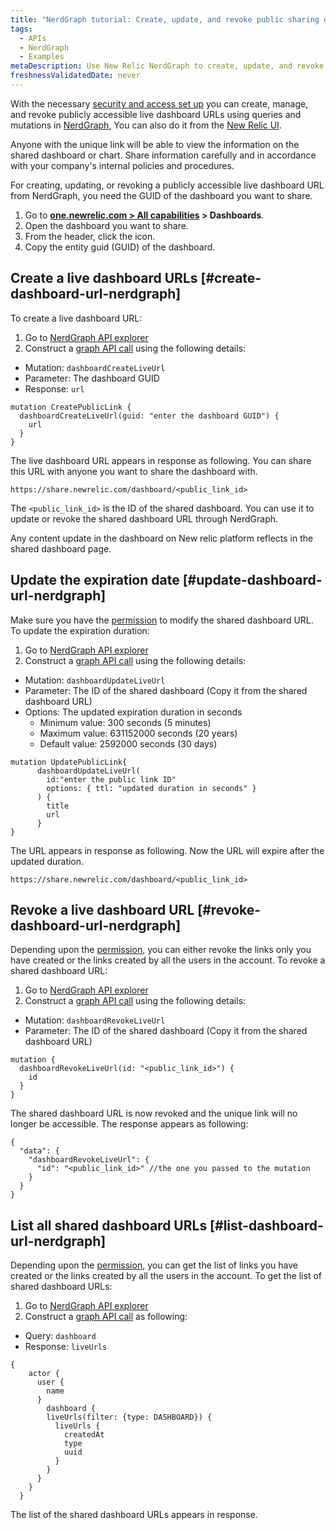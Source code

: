 ```yaml
---
title: "NerdGraph tutorial: Create, update, and revoke public sharing dashboard URLs"
tags:
  - APIs
  - NerdGraph
  - Examples
metaDescription: Use New Relic NerdGraph to create, update, and revoke live dashboard URLs
freshnessValidatedDate: never
---
```


With the necessary [security and access set up](/docs/query-your-data/explore-query-data/dashboards/Prerequisites-to-share-dashboards-charts) you can create, manage, and revoke publicly accessible live dashboard URLs using queries and mutations in [NerdGraph](/docs/apis/nerdgraph/get-started/introduction-new-relic-nerdgraph), 
You can also do it  from the [New Relic UI](/docs/query-your-data/explore-query-data/dashboards/share-charts-dashbords-externally).

<Callout variant="caution">
  Anyone with the unique link will be able to view the information on the shared dashboard or chart. Share information carefully and in accordance with your company's internal policies and procedures.
</Callout>

For creating, updating, or revoking a publicly accessible live dashboard URL from NerdGraph, you need the GUID of the dashboard you want to share.

1. Go to <DNT>**[one.newrelic.com > All capabilities](https://one.newrelic.com/all-capabilities) > Dashboards**</DNT>.
2. Open the dashboard you want to share.
3. From the header, click the <Icon name="fe-more-horizontal"/> icon.
4. Copy the entity guid (GUID) of the dashboard.

## Create a live dashboard URLs [#create-dashboard-url-nerdgraph]

To create a live dashboard URL:
1. Go to [NerdGraph API explorer](https://one.newrelic.com/nerdgraph-graphiql)
2. Construct a [graph API call](/docs/apis/nerdgraph/get-started/nerdgraph-explorer) using the following details:
  * Mutation: `dashboardCreateLiveUrl`
  * Parameter: The dashboard GUID
  * Response: `url`

  ```
  mutation CreatePublicLink {
    dashboardCreateLiveUrl(guid: "enter the dashboard GUID") {
      url
    }
  }

  ```
The live dashboard URL appears in response as following. You can share this URL with anyone you want to share the dashboard with.

  ```
  https://share.newrelic.com/dashboard/<public_link_id>

  ```
The `<public_link_id>` is the ID of the shared dashboard. You can use it to update or revoke the shared dashboard URL through NerdGraph.

<Callout variant="important">
  Any content update in the dashboard on New relic platform reflects in the shared dashboard page.
</Callout>

## Update the expiration date [#update-dashboard-url-nerdgraph]

Make sure you have the [permission](/docs/query-your-data/explore-query-data/dashboards/Prerequisites-to-share-dashboards-charts/#permissions-to-custome-role) to modify the shared dashboard URL. To update the expiration duration:
1. Go to [NerdGraph API explorer](https://one.newrelic.com/nerdgraph-graphiql)
2. Construct a [graph API call](/docs/apis/nerdgraph/get-started/nerdgraph-explorer) using the following details:
  * Mutation: `dashboardUpdateLiveUrl`
  * Parameter: The ID of the shared dashboard (Copy it from the shared dashboard URL)
  * Options: The updated expiration duration in seconds
      * Minimum value: 300 seconds (5 minutes)
      * Maximum value: 631152000 seconds (20 years)
      * Default value: 2592000 seconds (30 days)

  ```
  mutation UpdatePublicLink{
        dashboardUpdateLiveUrl(
          id:"enter the public link ID"
          options: { ttl: "updated duration in seconds" }
        ) {
          title
          url
        }
  }

  ```
The URL appears in response as following. Now the URL will expire after the updated duration.

  ```
  https://share.newrelic.com/dashboard/<public_link_id>

  ```

## Revoke a live dashboard URL [#revoke-dashboard-url-nerdgraph]
Depending upon the [permission](/docs/query-your-data/explore-query-data/dashboards/Prerequisites-to-share-dashboards-charts/#permissions-to-custome-role), you can either revoke the links only you have created or the links created by all the users in the account. 
To revoke a shared dashboard URL:
1. Go to [NerdGraph API explorer](https://one.newrelic.com/nerdgraph-graphiql)
2. Construct a [graph API call](/docs/apis/nerdgraph/get-started/nerdgraph-explorer) using the following details:
  * Mutation: `dashboardRevokeLiveUrl`
  * Parameter: The ID of the shared dashboard (Copy it from the shared dashboard URL)

  ```
  mutation {
    dashboardRevokeLiveUrl(id: "<public_link_id>") {
      id
    }
  }

  ```
The shared dashboard URL is now revoked and the unique link will no longer be accessible. The response appears as following:

  ```
  {
    "data": {
      "dashboardRevokeLiveUrl": {
        "id": "<public_link_id>" //the one you passed to the mutation
      }
    }
  }

  ```
## List all shared dashboard URLs [#list-dashboard-url-nerdgraph]
Depending upon the [permission](/docs/query-your-data/explore-query-data/dashboards/Prerequisites-to-share-dashboards-charts/#permissions-to-custome-role), you can get the list of links you have created or the links created by all the users in the account. To get the list of shared dashboard URLs:
1. Go to [NerdGraph API explorer](https://one.newrelic.com/nerdgraph-graphiql)
2. Construct a [graph API call](/docs/apis/nerdgraph/get-started/nerdgraph-explorer) as following:
  * Query: `dashboard`
  * Response: `liveUrls`

  ```
  {
      actor {
        user {
          name
        }
          dashboard {
          liveUrls(filter: {type: DASHBOARD}) {
            liveUrls {
              createdAt
              type
              uuid
            }
          }
        }
      }
    }

  ```

  The list of the shared dashboard URLs appears in response.